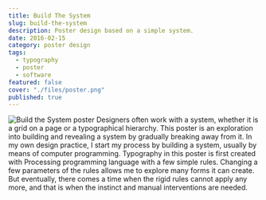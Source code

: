 ```yaml
---
title: Build The System
slug: build-the-system
description: Poster design based on a simple system.
date: 2016-02-15
category: poster design
tags:
  - typography
  - poster
  - software
featured: false
cover: "./files/poster.png"
published: true
---
```



<GC start={3} end={7}>
  <Image alt="Build the System poster" src={img0} />
</GC>

<GC start={7} end={11}>
  Designers often work with a system, whether it is a grid on a page or a
  typographical hierarchy. This poster is an exploration into building and
  revealing a system by gradually breaking away from it. In my own design
  practice, I start my process by building a system, usually by means of
  computer programming. Typography in this poster is first created with
  Processing programming language with a few simple rules. Changing a few
  parameters of the rules allows me to explore many forms it can create. But
  eventually, there comes a time when the rigid rules cannot apply any more, and
  that is when the instinct and manual interventions are needed.
  <ActivityList slug="build-the-system" sortByType />
</GC>
